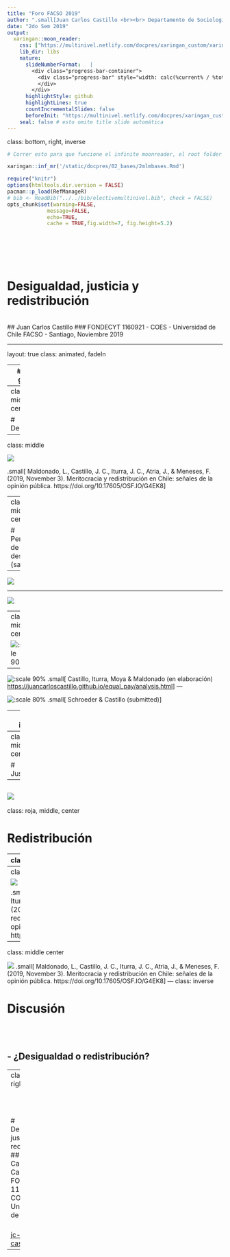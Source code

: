 ```yaml
---
title: "Foro FACSO 2019"
author: ".small[Juan Carlos Castillo <br><br> Departamento de Sociología - UCH / COES <br><br>]"
date: "2do Sem 2019"
output:
  xaringan::moon_reader:
    css: ["https://multinivel.netlify.com/docpres/xaringan_custom/xaringan-themer.css","https://multinivel.netlify.com/docpres/xaringan_custom/progress-bar.css"]
    lib_dir: libs
    nature:
      slideNumberFormat:   |
        <div class="progress-bar-container">
          <div class="progress-bar" style="width: calc(%current% / %total% * 100%)">
          </div>
        </div>
      highlightStyle: github
      highlightLines: true
      countIncrementalSlides: false
      beforeInit: "https://multinivel.netlify.com/docpres/xaringan_custom/macros.js"
    seal: false # esto omite title slide automática
---
```

class: bottom, right, inverse

```r
# Correr esto para que funcione el infinite moonreader, el root folder debe ser static para si dirigir solo "bajndo" en directorios hacia el bib y otros

xaringan::inf_mr('/static/docpres/02_bases/2mlmbases.Rmd')
```

```r
require("knitr")
options(htmltools.dir.version = FALSE)
pacman::p_load(RefManageR)
# bib <- ReadBib("../../bib/electivomultinivel.bib", check = FALSE)
opts_chunk$set(warning=FALSE,
             message=FALSE,
             echo=TRUE,
             cache = TRUE,fig.width=7, fig.height=5.2)
```

<!---
Para correr en ATOM
- open terminal, abrir R (simplemente, R y enter)
- rmarkdown::render('static/docpres/07_interacciones/7interacciones.Rmd', 'xaringan::moon_reader')

About macros.js: permite escalar las imágenes como [scale 50%](path to image), hay si que grabar ese archivo js en el directorio.
--->

<br>
<br>
<br>
<br>

# Desigualdad, justicia y redistribución
<br>
## Juan Carlos Castillo
### FONDECYT 1160921 - COES - Universidad de Chile
FACSO - Santiago, Noviembre 2019

---

layout: true
class: animated, fadeIn

---
# Marco general

![](esquema.JPG)

---
class: roja, middle, center

# Desigualdad
---
class: middle


![](Figura1.png)

.small[
Maldonado, L., Castillo, J. C., Iturra, J. C., Atria, J., & Meneses, F. (2019, November 3). Meritocracia y redistribución en Chile: señales de la opinión pública. https://doi.org/10.17605/OSF.IO/G4EK8
]

---
class: roja, middle, center

# Percepción de desigualdad (salarial)
---

![](ocup9909.JPG)

---

![](ocupeduc9909.JPG)

---
class: middle center

![:scale 90%](yearsgaps.JPG)

---

![:scale 90%](boxplot gap salario percibido-2.png)
.small[
Castillo, Iturra, Moya & Maldonado (en elaboración) [https://juancarloscastillo.github.io/equal_pay/analysis.html](https://juancarloscastillo.github.io/equal_pay/analysis.html)
]
---

![:scale 80%](isppallwaves.png)
.small[
Schroeder & Castillo (submitted)
]


---
class: inverse

# Resumen percepción

<br>

## - Subpercepción en relación a salarios reales

## - Relativa estabilidad

## - Estratificación de la percepción


---
class: roja, middle, center

# Justificación

---

![](per_jus9909.JPG)
---
class: roja, middle, center

# Redistribución

---
class: middle center

![](Figura5.png)
.small[
Maldonado, L., Castillo, J. C., Iturra, J. C., Atria, J., & Meneses, F. (2019, November 3). Meritocracia y redistribución en Chile: señales de la opinión pública. https://doi.org/10.17605/OSF.IO/G4EK8
]

---
class: middle center

![](Figura6.png)

.small[
Maldonado, L., Castillo, J. C., Iturra, J. C., Atria, J., & Meneses, F. (2019, November 3). Meritocracia y redistribución en Chile: señales de la opinión pública. https://doi.org/10.17605/OSF.IO/G4EK8
]
---
class: middle center

![](Figura7.png)
.small[
Maldonado, L., Castillo, J. C., Iturra, J. C., Atria, J., & Meneses, F. (2019, November 3). Meritocracia y redistribución en Chile: señales de la opinión pública. https://doi.org/10.17605/OSF.IO/G4EK8
]
---
class: inverse

# Discusión

<br>
<br>

## - ¿Desigualdad o redistribución?

---
class: inverse right
<br>
<br>
<br>
<br>

# Desigualdad, justicia y redistribución
<br>
## Juan Carlos Castillo
### FONDECYT 1160921 - COES - Universidad de Chile

<br>
[jc-castillo.com](https://juancarloscastillo.github.io/jc-castillo/)

---

